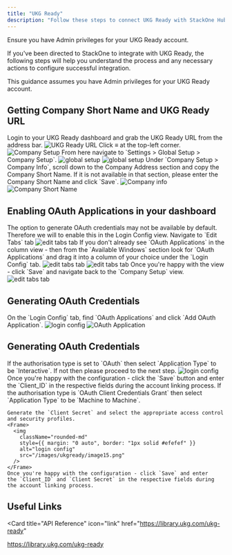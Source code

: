 ```yaml
---
title: "UKG Ready"
description: "Follow these steps to connect UKG Ready with StackOne Hub successfully."
---
```



<Warning>Ensure you have Admin privileges for your UKG Ready account.</Warning>

If you've been directed to StackOne to integrate with UKG Ready, the following steps will help you understand the process and any necessary actions to configure successful integration.

This guidance assumes you have Admin privileges for your UKG Ready account.

## Getting Company Short Name and UKG Ready URL

<Steps>
  <Step title="Login to UKG Ready dashboard">
    Login to your UKG Ready dashboard and grab the UKG Ready URL from the address bar.
    <Frame>
      <img className='rounded-md' style={{ margin: '0 auto', border: '1px solid #efefef' }} alt="UKG Ready URL" src="/images/ukgready/image6.png" />
    </Frame>
  </Step>

<Step title="Navigate to Company Setup">
  Click ≡ at the top-left corner.
  <Frame>
    <img
      className="rounded-md"
      style={{ margin: "0 auto", border: "1px solid #efefef" }}
      alt="Company Setup"
      src="/images/ukgready/image1.png"
    />
  </Frame>
  From here navigate to `Settings > Global Setup > Company Setup`.
  <Frame>
    <img
      className="rounded-md"
      style={{ margin: "0 auto", border: "1px solid #efefef" }}
      alt="global setup"
      src="/images/ukgready/image2.png"
    />
  </Frame>
  <Frame>
    <img
      className="rounded-md"
      style={{ margin: "0 auto", border: "1px solid #efefef" }}
      alt="global setup"
      src="/images/ukgready/image3.png"
    />
  </Frame>
</Step>

<Step title="Copy Company Short Name">
  Under `Company Setup > Company Info`, scroll down to the Company Address
  section and copy the Company Short Name. If it is not available in that
  section, please enter the Company Short Name and click `Save`.
  <Frame>
    <img
      className="rounded-md"
      style={{ margin: "0 auto", border: "1px solid #efefef" }}
      alt="Company info"
      src="/images/ukgready/image4.png"
    />
  </Frame>
  <Frame>
    <img
      className="rounded-md"
      style={{ margin: "0 auto", border: "1px solid #efefef" }}
      alt="Company Short Name"
      src="/images/ukgready/image5.png"
    />
  </Frame>
</Step>
</Steps>

## Enabling OAuth Applications in your dashboard

<Steps>
  <Step title="Enable OAuth Applications">
    The option to generate OAuth credentials may not be available by default.
    Therefore we will to enable this in the Login Config view. Navigate to `Edit
    Tabs` tab
    <Frame>
      <img
        className="rounded-md"
        style={{ margin: "0 auto", border: "1px solid #efefef" }}
        alt="edit tabs tab"
        src="/images/ukgready/image7.png"
      />
    </Frame>
    If you don't already see `OAuth Applications` in the column view - then from
    the `Available Windows` section look for `OAuth Applications` and drag it
    into a column of your choice under the `Login Config` tab.
    <Frame>
      <img
        className="rounded-md"
        style={{ margin: "0 auto", border: "1px solid #efefef" }}
        alt="edit tabs tab"
        src="/images/ukgready/image8.png"
      />
    </Frame>
    <Frame>
      <img
        className="rounded-md"
        style={{ margin: "0 auto", border: "1px solid #efefef" }}
        alt="edit tabs tab"
        src="/images/ukgready/image10.png"
      />
    </Frame>
    Once you're happy with the view - click `Save` and navigate back to the `Company
    Setup` view.
    <Frame>
      <img
        className="rounded-md"
        style={{ margin: "0 auto", border: "1px solid #efefef" }}
        alt="edit tabs tab"
        src="/images/ukgready/image11.png"
      />
    </Frame>
  </Step>
</Steps>

## Generating OAuth Credentials

<Steps>
  <Step title="Add OAuth Application">
    On the `Login Config` tab, find `OAuth Applications` and click `Add OAuth
    Application`.
    <Frame>
      <img
        className="rounded-md"
        style={{ margin: "0 auto", border: "1px solid #efefef" }}
        alt="login config"
        src="/images/ukgready/image12.png"
      />
    </Frame>
    <Frame>
      <img
        className="rounded-md"
        style={{ margin: "0 auto", border: "1px solid #efefef" }}
        alt="OAuth Application"
        src="/images/ukgready/image13.png"
      />
    </Frame>
  </Step>
</Steps>

## Generating OAuth Credentials

<Steps>
  <Step title="Generate OAuth">
    If the authorisation type is set to `OAuth` then select `Application Type` to be
    `Interactive`. If not then please proceed to the next step.
    <Frame>
      <img
        className="rounded-md"
        style={{ margin: "0 auto", border: "1px solid #efefef" }}
        alt="login config"
        src="/images/ukgready/image14.png"
      />
    </Frame>
    Once you're happy with the configuration - click the `Save` button and enter
    the `Client_ID` in the respective fields during the account linking process.
  </Step>
  <Step title="Generate OAuth Client Credentials Grant">
    If the authorisation type is `OAuth Client Credentials Grant` then select
    `Application Type` to be `Machine to Machine`.

    Generate the `Client Secret` and select the appropriate access control and security profiles.
    <Frame>
      <img
        className="rounded-md"
        style={{ margin: "0 auto", border: "1px solid #efefef" }}
        alt="login config"
        src="/images/ukgready/image15.png"
      />
    </Frame>
    Once you're happy with the configuration - click `Save` and enter
    the `Client_ID` and `Client Secret` in the respective fields during the account linking process.

  </Step>
</Steps>

<IntegrationFooter />

## Useful Links

<Card
  title="API Reference"
  icon="link"
  href="https://library.ukg.com/ukg-ready"
>
  https://library.ukg.com/ukg-ready
</Card>
